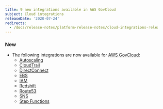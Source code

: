 ```yaml
---
title: 9 new integrations available in AWS GovCloud
subject: Cloud integrations
releaseDate: '2020-07-24'
redirects:
  - /docs/release-notes/platform-release-notes/cloud-integrations-release-notes/integrations-9-new-integrations-available-aws-govcloud
---
```


### New

* The following integrations are now available for [AWS GovCloud](https://docs.newrelic.com/docs/integrations/amazon-integrations/get-started/connect-aws-govcloud-new-relic):
  * [Autoscaling](https://docs.newrelic.com/docs/integrations/amazon-integrations/aws-integrations-list/aws-auto-scaling-monitoring-integration)
  * [CloudTrail](https://docs.newrelic.com/docs/integrations/amazon-integrations/aws-integrations-list/aws-cloudtrail-monitoring-integration)
  * [DirectConnect](https://docs.newrelic.com/docs/integrations/amazon-integrations/aws-integrations-list/aws-direct-connect-monitoring-integration)
  * [EBS](https://docs.newrelic.com/docs/integrations/amazon-integrations/aws-integrations-list/aws-ebs-monitoring-integration)
  * [IAM](https://docs.newrelic.com/docs/integrations/amazon-integrations/aws-integrations-list/aws-iam-monitoring-integration)
  * [Redshift](https://docs.newrelic.com/docs/integrations/amazon-integrations/aws-integrations-list/aws-redshift-integration)
  * [Route53](https://docs.newrelic.com/docs/integrations/amazon-integrations/aws-integrations-list/aws-route-53-monitoring-integration)
  * [SNS](https://docs.newrelic.com/docs/integrations/amazon-integrations/aws-integrations-list/aws-sns-monitoring-integration)
  * [Step Functions](https://docs.newrelic.com/docs/integrations/amazon-integrations/aws-integrations-list/aws-step-functions-monitoring-integration)

